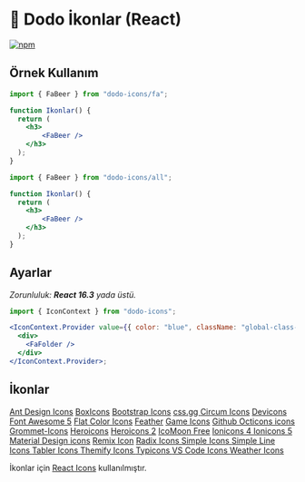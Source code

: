 

<Meta title="icons/Döküman" />

# 🦤 Dodo İkonlar (React)

[npm-image]: https://img.shields.io/npm/v/dodo-icons
[npm-url]: https://www.npmjs.com/package/dodo-icons

[![npm][npm-image]][npm-url]



## Örnek Kullanım

```jsx
import { FaBeer } from "dodo-icons/fa";

function Ikonlar() {
  return (
    <h3>
        <FaBeer />
    </h3>
  );
}
```

```jsx
import { FaBeer } from "dodo-icons/all";

function Ikonlar() {
  return (
    <h3>
        <FaBeer />
    </h3>
  );
}
```

## Ayarlar


_Zorunluluk: **React 16.3** yada üstü._

```jsx
import { IconContext } from "dodo-icons";

<IconContext.Provider value={{ color: "blue", className: "global-class-name" }}>
  <div>
    <FaFolder />
  </div>
</IconContext.Provider>;
```

## İkonlar
<div style={{display:"flex",flexFlow:"column"}}>
    <a href="/?path=/docs/icons-i%CC%87konlar-ant-design-icons--docs">Ant Design Icons</a>
    <a href="/?path=/docs/icons-i̇konlar-boxicons--docs">BoxIcons</a>
    <a href="/?path=/docs/icons-i̇konlar-bootstrap-icons--docs">Bootstrap Icons</a>
    <a href="/?path=/docs/icons-i̇konlar-css-gg--docs">css.gg </a>
    <a href="/?path=/docs/icons-i̇konlar-circum-icons--docs">Circum Icons</a>
    <a href="/?path=/docs/icons-i%CC%87konlar-devicons--docs">Devicons</a>
    <a href="/?path=/docs/icons-i%CC%87konlar-font-awesome-5--docs">Font Awesome 5</a>
    <a href="/?path=/docs/icons-i%CC%87konlar-flat-color-icons--docs">Flat Color Icons</a>
    <a href="/?path=/docs/icons-i̇konlar-feather--docs">Feather</a>
    <a href="/?path=/docs/icons-i̇konlar-game-icons--docs">Game Icons</a>
    <a href="/?path=/docs/icons-i̇konlar-github-octicons-icons--docs">Github Octicons icons </a>
    <a href="/?path=/docs/icons-i̇konlar-grommet-icons--docs">Grommet-Icons</a>
    <a href="/?path=/docs/icons-i̇konlar-heroicons--docs">Heroicons</a>
    <a href="/?path=/docs/icons-i̇konlar-heroicons-2--docs"> Heroicons 2</a>
    <a href="/?path=/docs/icons-i̇konlar-icomoon-free--docs">IcoMoon Free</a>
    <a href="/?path=/docs/icons-i̇konlar-ionicons-4--docs">Ionicons 4 </a>
    <a href="/?path=/docs/icons-i̇konlar-ionicons-5--docs">Ionicons 5</a>
    <a href="/?path=/docs/icons-i̇konlar-material-design-icons--docs">Material Design icons</a>
    <a href="/?path=/docs/icons-i̇konlar-remix-icon--docs">Remix Icon</a>
    <a href="/?path=/docs/icons-i̇konlar-radix-icons--docs">Radix Icons </a>
    <a href="/?path=/docs/icons-i̇konlar-simple-icons--docs">Simple Icons </a>
    <a href="/?path=/docs/icons-i̇konlar-simple-line-icons--docs">Simple Line Icons </a>
    <a href="/?path=/docs/icons-i̇konlar-tabler-icons--docs">Tabler Icons </a>
    <a href="/?path=/docs/icons-i̇konlar-themify-icons--docs">Themify Icons </a>
    <a href="/?path=/docs/icons-i̇konlar-typicons--docs">Typicons </a>
    <a href="/?path=/docs/icons-i̇konlar-vs-code-icons--docs">VS Code Icons </a>
    <a href="/?path=/docs/icons-i̇konlar-weather-icons--docs">Weather Icons </a>
</div>

İkonlar için [React Icons](https://react-icons.github.io/react-icons/) kullanılmıştır.
